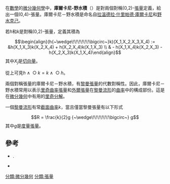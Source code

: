 在[[數學|數學]]的[[微分幾何學|微分幾何學]]中，'''庫爾卡尼-野水積'''（{{lang-en|'''Kulkarni–Nomizu product'''}}）是對兩個對稱(0,2)-[[張量|張量]]定義，給出一個(0,4)-張量。庫爾卡尼－野水積是命名自[[拉溫德拉·什里帕德·庫爾卡尼|拉溫德拉·什里帕德·庫爾卡尼]]和[[野水克己|野水克己]]。

若''h''和''k''是對稱(0,2)-張量，定義其積為

:<math>\begin{align}(h{~\wedge\!\!\!\!\!\!\bigcirc~}k)(X_1,X_2,X_3,X_4) 
  := &h(X_1,X_3)k(X_2,X_4) + h(X_2,X_4)k(X_1,X_3) \\ & - h(X_1,X_4)k(X_2,X_3) - h(X_2,X_3)k(X_1,X_4)\end{align}</math>
其中''X''<sub>''j''</sub>是[[切向量|切向量]]。

從上可見<math>h {~\wedge\!\!\!\!\!\!\bigcirc~} k = k {~\wedge\!\!\!\!\!\!\bigcirc~} h</math>。

兩個對稱張量的庫爾卡尼－野水積，有[[黎曼張量|黎曼張量]]的代數對稱性。因此，庫爾卡尼－野水積常用以表示[[里奇曲率張量|里奇曲率張量]]和[[外爾張量|外爾張量]]在[[黎曼流形|黎曼流形]]的[[曲率|曲率]]中的構成部份。這是在[[微分幾何|微分幾何]]中有用的[[里奇分解|里奇分解]]。

一個[[黎曼流形|黎曼流形]]有常[[截面曲率|截面曲率]]''k''，當且僅當黎曼張量有以下形式
:<math>R = \frac{k}{2}g {~\wedge\!\!\!\!\!\!\bigcirc~} g</math>
其中''g''是[[度量張量|度量張量]]。

==參考==
*{{Citation | last1=Besse | first1=Arthur L. | title=Einstein manifolds | publisher=[[Springer-Verlag|Springer-Verlag]] | location=Berlin, New York | series=Ergebnisse der Mathematik und ihrer Grenzgebiete (3) [Results in Mathematics and Related Areas (3)], vol. 10 | isbn=978-3-540-15279-8 | year=1987 | pages=xii+510}}.
* {{cite book|author=Gallot, S., Hullin, D., and Lafontaine, J.|title=Riemannian Geometry|publisher=Springer-Verlag|year=1990}}

{{DEFAULTSORT:K庫爾卡尼-野水積}}
[[分類:微分幾何|分類:微分幾何]]
[[分類:張量|分類:張量]]

{{幾何小作品}}